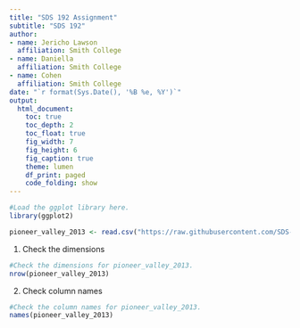 ```yaml
---
title: "SDS 192 Assignment"
subtitle: "SDS 192"
author: 
- name: Jericho Lawson
  affiliation: Smith College
- name: Daniella
  affiliation: Smith College
- name: Cohen
  affiliation: Smith College
date: "`r format(Sys.Date(), '%B %e, %Y')`"
output: 
  html_document:
    toc: true
    toc_depth: 2
    toc_float: true
    fig_width: 7
    fig_height: 6
    fig_caption: true
    theme: lumen
    df_print: paged
    code_folding: show
---
```




```r
#Load the ggplot library here.
library(ggplot2)
```

```r
pioneer_valley_2013 <- read.csv("https://raw.githubusercontent.com/SDS-192-Intro/sds-192-labs/main/Day7-GrammarGraphics/datasets/pioneer_valley_census_2013.csv", skip = 2)
```

1. Check the dimensions

```r
#Check the dimensions for pioneer_valley_2013.
nrow(pioneer_valley_2013)
```

2. Check column names

```r
#Check the column names for pioneer_valley_2013.
names(pioneer_valley_2013)
```
